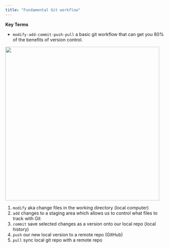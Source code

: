 ```yaml
---
title: "Fundamental Git workflow"
---
```



**Key Terms**

- `modify-add-commit-push-pull` a basic git workflow that can get you 80% of the benefits of version control.


![](/images/git-basic-workflow.PNG){fig-align="center" width="485"}

1. `modify` aka change files in the working directory (local computer)
2. `add` changes to a staging area which allows us to control what files to track with Git
3. `commit` save selected changes as a version onto our local repo (local history)
4. `push` our new local version to a remote repo (GitHub)
5. `pull` sync local git repo with a remote repo 